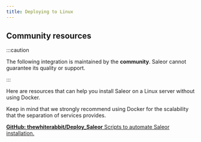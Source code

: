 ```yaml
---
title: Deploying to Linux
---
```



## Community resources

:::caution

The following integration is maintained by the **community**. Saleor cannot guarantee its quality or support.

:::

Here are resources that can help you install Saleor on a Linux server without using Docker.

Keep in mind that we strongly recommend using Docker for the scalability that the separation of services provides.

<CardGrid>

[**GitHub: thewhiterabbit/Deploy_Saleor** Scripts to automate Saleor installation.](https://github.com/thewhiterabbit/Deploy_Saleor)

</CardGrid>
